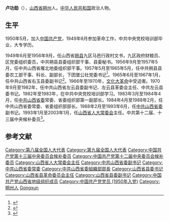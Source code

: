 {{Infobox_officeholder
| name = 卢功勋
| image name = 
| width = 150px
| Sex = 男 
| party = {{CPC}}
| Native place =[[山西省|山西省]][[朔州|朔州]]
| date of birth = {{birth year and age|1933|11}}
| date of death = 
| place of birth =[[山西省|山西省]][[朔州|朔州]]
| place of death = 
| relative = 
| educate =
| past = 
}}
'''卢功勋'''（{{bd|1933年|11月||catIdx=}}），[[山西省|山西省]][[朔州|朔州]]人。[[中华人民共和国|中华人民共和国]]政治人物。

== 生平 ==
1950年5月，加入[[中国共产党|中国共产党]]，1949年6月参加革命工作，中共中央党校培训部毕业，大专学历。

1949年6月至1956年9月，任山西省[[朔县|朔县]]九区马邑行政村文书，九区政府财粮员、区党委组织委员，中共朔县县委组织部干事、县委秘书。1956年9月至1957年5月，任中共山西省雁北地委组织部干事。1957年5月至1965年5月，任中共朔县县委农工部干事、科长、副部长，下团堡公社党委书记<ref>{{Cite book|title=中国人物年鉴 2001|last=中国人物年鉴社|first=|publisher=中国人物年鉴社|year=2001|isbn=|location=|pages=186}}</ref>。1965年6月至1967年1月，任中共山西省右玉县委副书记<ref>{{Cite book|title=中国共产党山西省右玉县历史纪事|last=右玉县史志办公室编|first=|publisher=太原：山西人民出版社|date=2006-12|isbn=7-203-05476-4|location=|pages=470}}</ref>。1966年至1970年，[[文化大革命|文化大革命]]中受迫害。1970年9月至1982年，任中共山西省左云县委副书记、左云县革委会主任、中共左云县委书记。1982年至1983年，在中共中央党校培训部学习。1983年3月至1984年4月，任[[中共山西省委|中共山西省委]]常委、省委组织部第一副部长。1984年4月至1988年2月，任中共山西省委常委、省委组织部部长。1988年2月至1993年6月，任[[中共山西省委|中共山西省委]]副书记。1993年1月至2003年1月，任[[山西省人大常委会|山西省人大常委会]]主任。中共第十二届、十三届中央候补委员<ref>{{Cite book|title=中国共产党历届中央委员大辞典 1921-2003|last=中共中央组织部，中共中央党史研究室编|first=|publisher=北京：中共党史出版社|date=2004-11|isbn=7-80136-946-7|location=|pages=486}}</ref>。

==参考文献==
{{reflist}}

{{中华人民共和国山西省正职领导人|nocat}}

[[Category:第八届全国人大代表|Category:第八届全国人大代表]]
[[Category:第九届全国人大代表|Category:第九届全国人大代表]]
[[Category:中国共产党第十三届中央委员会候补委员|Category:中国共产党第十三届中央委员会候补委员]]
[[Category:中国共产党第十二届中央委员会候补委员|Category:中国共产党第十二届中央委员会候补委员]]
[[Category:山西省人大常委会主任|Category:山西省人大常委会主任]]
[[Category:中共山西省委副书记|Category:中共山西省委副书记]]
[[Category:中共山西省委常委|Category:中共山西省委常委]]
[[Category:中共山西省委組織部部長|Category:中共山西省委組織部部長]]
[[Category:山西省县委书记|Category:山西省县委书记]]
[[Category:山西省县革命委员会主任|Category:山西省县革命委员会主任]]
[[Category:山西省县委副书记|Category:山西省县委副书记]]
[[Category:中国共产党山西省地级组织成员|Category:中国共产党山西省地级组织成员]]
[[Category:中国共产党党员_(1950年入党)|Category:中国共产党党员 (1950年入党)]]
[[Category:朔州人|Category:朔州人]]
[[Category:盧姓|Gongxun]]